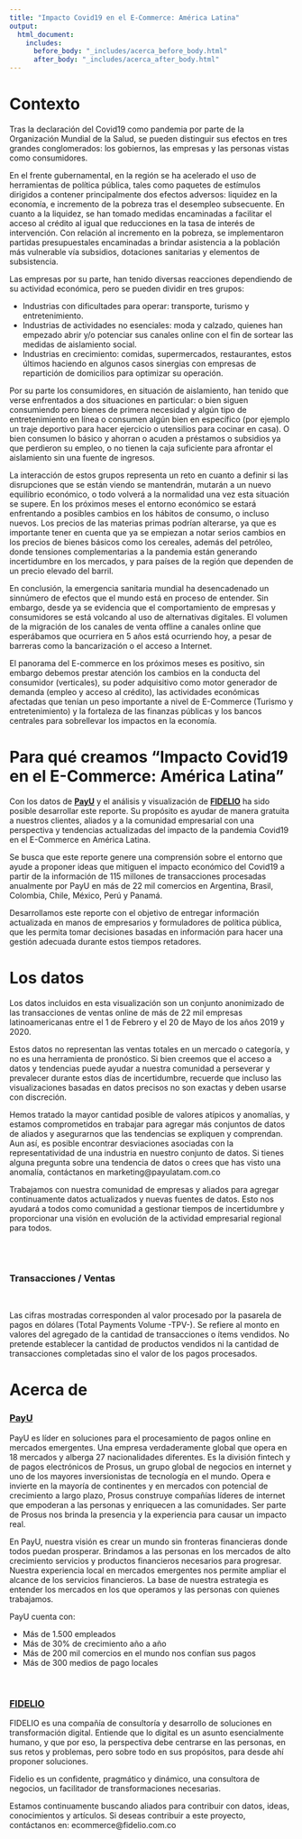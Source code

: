 ---
title: "Impacto Covid19 en el E-Commerce: América Latina"
output:
  html_document:
    includes:
      before_body: "_includes/acerca_before_body.html"
      after_body: "_includes/acerca_after_body.html"
---

# Contexto

Tras la declaración del Covid19 como pandemia por parte de la Organización Mundial de la Salud, se pueden distinguir sus efectos en tres grandes conglomerados: los gobiernos, las empresas y las personas vistas como  consumidores.

En el frente gubernamental, en la región se ha acelerado el uso de herramientas de política pública, tales como paquetes de estímulos dirigidos a contener principalmente dos efectos adversos: liquidez en la economía, e incremento de la pobreza tras el desempleo subsecuente. En cuanto a la liquidez,  se han tomado medidas encaminadas a facilitar el acceso al crédito al igual que reducciones en la tasa de interés de intervención. Con relación al incremento en la pobreza, se implementaron partidas presupuestales encaminadas a brindar asistencia a la población más vulnerable vía subsidios, dotaciones sanitarias y elementos de subsistencia.

Las empresas por su parte, han tenido diversas reacciones dependiendo de su actividad económica, pero se pueden dividir en tres grupos:


* Industrias con dificultades para operar: transporte, turismo y entretenimiento.</li>
* Industrias de actividades no esenciales:  moda y calzado, quienes han empezado  abrir y/o potenciar sus canales online con el fin de sortear las medidas de aislamiento social.</li>
* Industrias en crecimiento: comidas, supermercados, restaurantes, estos últimos haciendo en algunos casos sinergias con empresas de repartición de domicilios para optimizar su operación.</li>

Por su parte los consumidores, en situación de aislamiento, han tenido que verse enfrentados a dos situaciones en particular: o bien siguen consumiendo pero bienes de primera necesidad y algún tipo de entretenimiento en línea o consumen algún bien en específico (por ejemplo un traje deportivo para hacer ejercicio o utensilios para cocinar en casa). O bien consumen lo básico y ahorran o acuden a préstamos o subsidios ya que perdieron su empleo, o no tienen la caja suficiente para afrontar el aislamiento sin una fuente de ingresos.

La interacción de estos grupos representa un reto en cuanto a definir si las disrupciones que se están viendo se mantendrán, mutarán a un nuevo equilibrio económico, o todo volverá a la normalidad una vez esta situación se supere. En los próximos meses el entorno económico se estará enfrentando a posibles cambios en los hábitos de consumo, o incluso nuevos. Los precios de las materias primas podrían alterarse, ya que es importante tener en cuenta que ya se empiezan a notar serios cambios en los precios de bienes básicos como los cereales, además del petróleo, donde tensiones complementarias a la pandemia están generando incertidumbre en los mercados, y para países de la región que dependen de un precio elevado del barril.

En conclusión, la emergencia sanitaria mundial ha desencadenado un sinnúmero de efectos que el mundo está en proceso de entender. Sin embargo, desde ya se evidencia que el comportamiento de empresas y consumidores se está volcando al uso de alternativas digitales. El volumen de la migración de los canales de venta offline a canales online que esperábamos que ocurriera en 5 años está ocurriendo hoy, a pesar de barreras como la bancarización o el acceso a Internet.

El panorama del E-commerce en los próximos meses es positivo, sin embargo debemos prestar atención los cambios en la conducta del consumidor (verticales), su poder adquisitivo como motor generador de demanda (empleo y acceso al crédito), las actividades económicas afectadas que tenían un peso importante a nivel de E-Commerce (Turismo y entretenimiento)  y la fortaleza de las finanzas públicas y los bancos centrales para sobrellevar los impactos  en la economía.

<!-- Este reporte es un esfuerzo de estimar el impacto del coronavirus en el E-Commerce en aquellos países donde PayU tiene presencia en Latinoamérica. En el reporte se realiza un análisis de febrero a abril del 2020,  centrándonos en el comportamiento general del E-Commerce y adicional realizamos un análisis de aquellas industrias con mayor impacto;  con el objetivo de ser una  herramienta de consulta para que los negocios puedan tomar decisiones informadas. -->

# Para qué creamos "Impacto Covid19 en el E-Commerce: América Latina"

Con los datos de <a href="#SobrePayu"><b>PayU</b></a> y el análisis y visualización de <a href="#SobreFidelio"><b>FIDELIO</b></a> ha sido posible desarrollar este reporte. Su propósito es ayudar de manera gratuita a nuestros clientes, aliados y a la comunidad empresarial con una perspectiva y tendencias actualizadas del impacto de la pandemia Covid19 en el E-Commerce en América Latina. 


Se busca que este reporte genere una comprensión sobre el entorno que ayude a proponer ideas que mitiguen el impacto económico del Covid19 a partir de la información de 115 millones de transacciones procesadas anualmente por PayU en más de 22 mil comercios en Argentina, Brasil, Colombia, Chile, México, Perú y Panamá.


Desarrollamos este reporte con el objetivo de entregar información actualizada en manos de empresarios y formuladores de política pública, que les permita tomar decisiones basadas en información para hacer una gestión adecuada durante estos tiempos retadores. 


# Los datos

Los datos incluidos en esta visualización son un conjunto anonimizado de las transacciones de ventas online de más de 22 mil empresas latinoamericanas entre el 1 de Febrero y el 20 de Mayo de los años 2019 y 2020.

Estos datos no representan las ventas totales en un mercado o categoría, y no es una herramienta de pronóstico. Si bien creemos que el acceso a datos y tendencias puede ayudar a nuestra comunidad a perseverar y prevalecer durante estos días de incertidumbre, recuerde que incluso las visualizaciones basadas en datos precisos no son exactas y deben usarse con discreción.

Hemos tratado la mayor cantidad posible de valores atípicos y anomalías, y estamos comprometidos en trabajar para agregar más conjuntos de datos de aliados y asegurarnos que las tendencias se expliquen y comprendan. Aun así, es posible encontrar desviaciones asociadas con la representatividad de una industria en nuestro conjunto de datos. Si tienes alguna pregunta sobre una tendencia de datos o crees que has visto una anomalía, contáctanos en marketing@payulatam.com.co

Trabajamos con nuestra comunidad de empresas y aliados para agregar continuamente datos actualizados y nuevas fuentes de datos. Esto nos ayudará a todos como comunidad a gestionar tiempos de incertidumbre y proporcionar una visión en evolución de la actividad empresarial regional para todos.

<br>
<br>

### Transacciones / Ventas 

<br>

Las cifras mostradas corresponden al valor procesado por la pasarela de pagos en dólares (Total Payments Volume -TPV-). Se refiere al monto en valores del agregado de la cantidad de transacciones o ítems vendidos. No pretende establecer la cantidad de productos vendidos ni la cantidad de transacciones completadas sino el valor de los pagos procesados.

# Acerca de

### [PayU](https://www.payulatam.com/co/?utm_source=campaign&utm_medium=referral&utm_campaign=payucovid19) {#SobrePayu}


PayU es líder en soluciones para el procesamiento de pagos online en mercados emergentes. Una empresa verdaderamente global que opera en 18 mercados y alberga 27 nacionalidades diferentes. Es la división fintech y de pagos electrónicos de Prosus, un grupo global de negocios en internet y uno de los mayores inversionistas de tecnología en el mundo. Opera e invierte en la mayoría de continentes y en mercados con potencial de crecimiento a largo plazo, Prosus construye compañías líderes de internet que empoderan a las personas y enriquecen a las comunidades. Ser parte de Prosus nos brinda la presencia y la experiencia para causar un impacto real.

En PayU, nuestra visión es crear un mundo sin fronteras financieras donde todos puedan prosperar. Brindamos a las personas en los mercados de alto crecimiento servicios y productos financieros necesarios para progresar. Nuestra experiencia local en mercados emergentes nos permite ampliar el alcance de los servicios financieros. La base de nuestra estrategia es entender los mercados en los que operamos y las personas con quienes trabajamos.

PayU cuenta con:

* Más de 1.500 empleados
* Más de 30% de crecimiento año a año
* Más de 200 mil comercios en el mundo nos confían sus pagos
* Más de 300 medios de pago locales

<br>


### [FIDELIO](http://fidelio.com.co/?utm_source=campaign&utm_medium=referral&utm_campaign=payucovid19) {#SobreFidelio}


FIDELIO es una compañía de consultoría y desarrollo de soluciones en transformación digital. Entiende que lo digital es un asunto esencialmente humano, y que por eso, la perspectiva debe centrarse en las personas, en sus retos y problemas, pero sobre todo en sus propósitos, para desde ahí proponer soluciones. 

Fidelio es un confidente, pragmático y dinámico, una consultora de negocios, un facilitador de transformaciones necesarias. 

Estamos continuamente buscando aliados para contribuir con datos, ideas, conocimientos y artículos. Si deseas contribuir a este proyecto, contáctanos en: ecommerce@fidelio.com.co



<!-- <br> -->
<!-- <a href="index.html" class="botonMas"><button>Volver al reporte</button></a> -->
<!-- <br> -->


</div>
 <!-- para que el mapa de imagen de los logos en el footer funcione en todas als resoluciones y no solo en la máxima -->
<script src="./site_libs/jquery.rwdImageMaps.min.js">
// para que el mapa de imagen de los logos en el footer funcione en todas als resoluciones y no solo en la máxima
$(document).ready(function(e) {
    $('img[usemap]').rwdImageMaps();
});
</script>